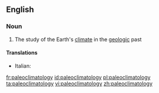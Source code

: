 ==English==

===Noun===
{{wikipedia}}
{{en-noun|-}}

# The study of the Earth's [[climate]] in the [[geologic]] past

====Translations====
{{trans-top}}
* Italian: {{t-|it|paleoclimatologia|f}}
{{trans-mid}}

{{trans-bottom}}

[[fr:paleoclimatology]]
[[id:paleoclimatology]]
[[pl:paleoclimatology]]
[[ta:paleoclimatology]]
[[vi:paleoclimatology]]
[[zh:paleoclimatology]]